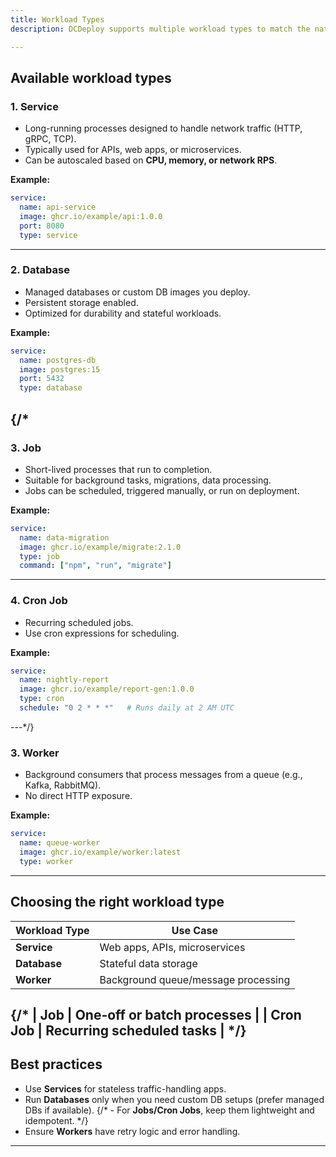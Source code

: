 ```yaml
---
title: Workload Types
description: DCDeploy supports multiple workload types to match the nature of your application or service. Choosing the right workload type ensures resources are allocated efficiently and scaling policies behave as expected.

---
```


## Available workload types

### 1. **Service**
- Long-running processes designed to handle network traffic (HTTP, gRPC, TCP).
- Typically used for APIs, web apps, or microservices.
- Can be autoscaled based on **CPU, memory, or network RPS**.

**Example:**
```yaml
service:
  name: api-service
  image: ghcr.io/example/api:1.0.0
  port: 8080
  type: service
```

---

### 2. **Database**
- Managed databases or custom DB images you deploy.
- Persistent storage enabled.
- Optimized for durability and stateful workloads.

**Example:**
```yaml
service:
  name: postgres-db
  image: postgres:15
  port: 5432
  type: database
```
{/*
---

 ### 3. **Job**
- Short-lived processes that run to completion.
- Suitable for background tasks, migrations, data processing.
- Jobs can be scheduled, triggered manually, or run on deployment.

**Example:**
```yaml
service:
  name: data-migration
  image: ghcr.io/example/migrate:2.1.0
  type: job
  command: ["npm", "run", "migrate"]
```

---

### 4. **Cron Job**
- Recurring scheduled jobs.
- Use cron expressions for scheduling.

**Example:**
```yaml
service:
  name: nightly-report
  image: ghcr.io/example/report-gen:1.0.0
  type: cron
  schedule: "0 2 * * *"   # Runs daily at 2 AM UTC
``` 

---*/}

### 3. **Worker**
- Background consumers that process messages from a queue (e.g., Kafka, RabbitMQ).
- No direct HTTP exposure.

**Example:**
```yaml
service:
  name: queue-worker
  image: ghcr.io/example/worker:latest
  type: worker
```

---

## Choosing the right workload type

| Workload Type | Use Case |
|---------------|----------|
| **Service**   | Web apps, APIs, microservices |
| **Database**  | Stateful data storage |
| **Worker**    | Background queue/message processing |

{/* | **Job**       | One-off or batch processes |
| **Cron Job**  | Recurring scheduled tasks | */}
---

## Best practices
- Use **Services** for stateless traffic-handling apps.
- Run **Databases** only when you need custom DB setups (prefer managed DBs if available).
{/* - For **Jobs/Cron Jobs**, keep them lightweight and idempotent. */}
- Ensure **Workers** have retry logic and error handling.

---
